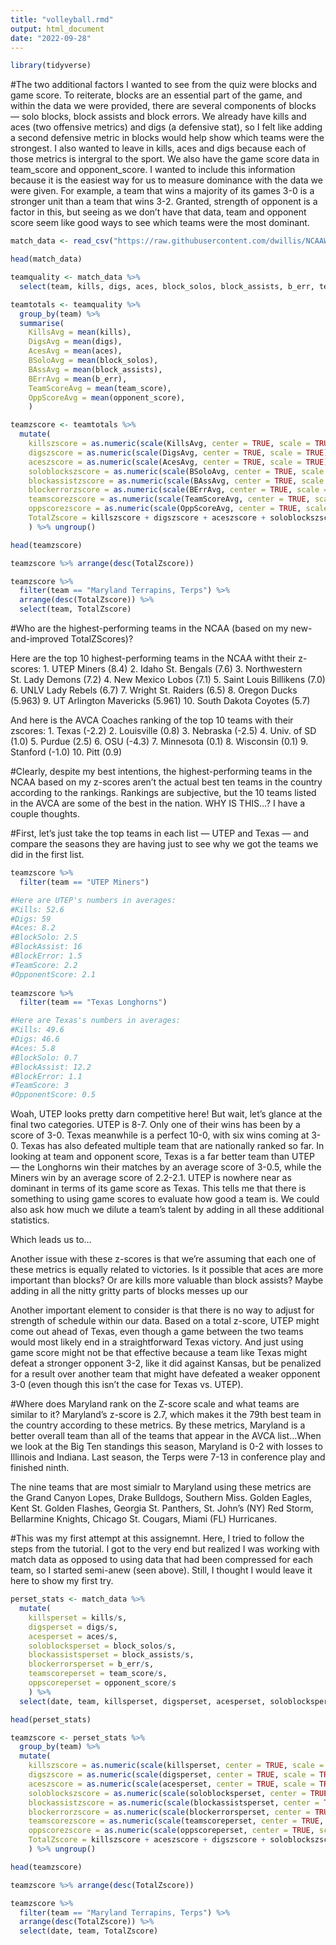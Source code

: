 ```yaml
---
title: "volleyball.rmd"
output: html_document
date: "2022-09-28"
---
```


```r
library(tidyverse)
```

#The two additional factors I wanted to see from the quiz were blocks and game score. To reiterate, blocks are an essential part of the game, and within the data we were provided, there are several components of blocks — solo blocks, block assists and block errors. We already have kills and aces (two offensive metrics) and digs (a defensive stat), so I felt like adding a second defensive metric in blocks would help show which teams were the strongest. I also wanted to leave in kills, aces and digs because each of those metrics is intergral to the sport. We also have the game score data in team_score and opponent_score. I wanted to include this information because it is the easiest way for us to measure dominance with the data we were given. For example, a team that wins a majority of its games 3-0 is a stronger unit than a team that wins 3-2. Granted, strength of opponent is a factor in this, but seeing as we don't have that data, team and opponent score seem like good ways to see which teams were the most dominant.

```r
match_data <- read_csv("https://raw.githubusercontent.com/dwillis/NCAAWomensVolleyballData/main/data/ncaa_womens_volleyball_matchstats_2022.csv")

head(match_data)

teamquality <- match_data %>% 
  select(team, kills, digs, aces, block_solos, block_assists, b_err, team_score, opponent_score)

teamtotals <- teamquality %>% 
  group_by(team) %>% 
  summarise(
    KillsAvg = mean(kills), 
    DigsAvg = mean(digs), 
    AcesAvg = mean(aces),
    BSoloAvg = mean(block_solos),
    BAssAvg = mean(block_assists),
    BErrAvg = mean(b_err),
    TeamScoreAvg = mean(team_score),
    OppScoreAvg = mean(opponent_score),
    ) 

teamzscore <- teamtotals %>% 
  mutate(
    killszscore = as.numeric(scale(KillsAvg, center = TRUE, scale = TRUE)),
    digszscore = as.numeric(scale(DigsAvg, center = TRUE, scale = TRUE)),
    aceszscore = as.numeric(scale(AcesAvg, center = TRUE, scale = TRUE)),
    soloblockszscore = as.numeric(scale(BSoloAvg, center = TRUE, scale = TRUE)),
    blockassistzscore = as.numeric(scale(BAssAvg, center = TRUE, scale = TRUE)),
    blockerrorzscore = as.numeric(scale(BErrAvg, center = TRUE, scale = TRUE)),
    teamscorezscore = as.numeric(scale(TeamScoreAvg, center = TRUE, scale = TRUE)),
    oppscorezscore = as.numeric(scale(OppScoreAvg, center = TRUE, scale = TRUE)),
    TotalZscore = killszscore + digszscore + aceszscore + soloblockszscore + blockassistzscore + blockerrorzscore + teamscorezscore + oppscorezscore
    ) %>% ungroup() 

head(teamzscore)

teamzscore %>% arrange(desc(TotalZscore))

teamzscore %>% 
  filter(team == "Maryland Terrapins, Terps") %>% 
  arrange(desc(TotalZscore)) %>%
  select(team, TotalZscore)
```
#Who are the highest-performing teams in the NCAA (based on my new-and-improved TotalZScores)? 

Here are the top 10 highest-performing teams in the NCAA witht their z-scores:
1. UTEP Miners (8.4)
2. Idaho St. Bengals (7.6)
3. Northwestern St. Lady Demons (7.2)
4. New Mexico Lobos (7.1)
5. Saint Louis Billikens (7.0)
6. UNLV Lady Rebels (6.7)
7. Wright St. Raiders (6.5)
8. Oregon Ducks (5.963)
9. UT Arlington Mavericks (5.961)
10. South Dakota Coyotes (5.7)

And here is the AVCA Coaches ranking of the top 10 teams with their zscores:
1. Texas (-2.2)
2. Louisville (0.8)
3. Nebraska (-2.5)
4. Univ. of SD (1.0)
5. Purdue (2.5)
6. OSU (-4.3)
7. Minnesota (0.1)
8. Wisconsin (0.1)
9. Stanford (-1.0)
10. Pitt (0.9)

#Clearly, despite my best intentions, the highest-performing teams in the NCAA based on my z-scores aren't the actual best ten teams in the country according to the rankings. Rankings are subjective, but the 10 teams listed in the AVCA are some of the best in the nation. WHY IS THIS...? I have a couple thoughts. 

#First, let's just take the top teams in each list — UTEP and Texas — and compare the seasons they are having just to see why we got the teams we did in the first list. 

```r
teamzscore %>% 
  filter(team == "UTEP Miners")

#Here are UTEP's numbers in averages:
#Kills: 52.6
#Digs: 59
#Aces: 8.2
#BlockSolo: 2.5
#BlockAssist: 16
#BlockError: 1.5
#TeamScore: 2.2
#OpponentScore: 2.1 
  
teamzscore %>% 
  filter(team == "Texas Longhorns") 

#Here are Texas's numbers in averages:
#Kills: 49.6
#Digs: 46.6
#Aces: 5.8
#BlockSolo: 0.7
#BlockAssist: 12.2
#BlockError: 1.1
#TeamScore: 3
#OpponentScore: 0.5
```

Woah, UTEP looks pretty darn competitive here! But wait, let's glance at the final two categories. UTEP is 8-7. Only one of their wins has been by a score of 3-0. Texas meanwhile is a perfect 10-0, with six wins coming at 3-0. Texas has also defeated multiple team that are nationally ranked so far. In looking at team and opponent score, Texas is a far better team than UTEP — the Longhorns win their matches by an average score of 3-0.5, while the Miners win by an average score of 2.2-2.1. UTEP is nowhere near as dominant in terms of its game score as Texas. This tells me that there is something to using game scores to evaluate how good a team is. We could also ask how much we dilute a team's talent by adding in all these additional statistics.

Which leads us to...

Another issue with these z-scores is that we're assuming that each one of these metrics is equally related to victories. Is it possible that aces are more important than blocks? Or are kills more valuable than block assists? Maybe adding in all the nitty gritty parts of blocks messes up our 

Another important element to consider is that there is no way to adjust for strength of schedule within our data. Based on a total z-score, UTEP might come out ahead of Texas, even though a game between the two teams would most likely end in a straightforward Texas victory. And just using game score might not be that effective because a team like Texas might defeat a stronger opponent 3-2, like it did against Kansas, but be penalized for a result over another team that might have defeated a weaker opponent 3-0 (even though this isn't the case for Texas vs. UTEP). 

#Where does Maryland rank on the Z-score scale and what teams are similar to it? 
Maryland's z-score is 2.7, which makes it the 79th best team in the country according to these metrics. By these metrics, Maryland is a better overall team than all of the teams that appear in the AVCA list...When we look at the Big Ten standings this season, Maryland is 0-2 with losses to Illinois and Indiana. Last season, the Terps were 7-13 in conference play and finished ninth. 

The nine teams that are most simialr to Maryland using these metrics are the Grand Canyon Lopes, Drake Bulldogs, Southern Miss. Golden Eagles, Kent St. Golden Flashes, Georgia St. Panthers, St. John's (NY) Red Storm, Bellarmine Knights, Chicago St. Cougars, Miami (FL) Hurricanes.

#This was my first attempt at this assignemnt. Here, I tried to follow the steps from the tutorial. I got to the very end but realized I was working with match data as opposed to using data that had been compressed for each team, so I started semi-anew (seen above). Still, I thought I would leave it here to show my first try.
```r
perset_stats <- match_data %>% 
  mutate(
    killsperset = kills/s,
    digsperset = digs/s,
    acesperset = aces/s,
    soloblocksperset = block_solos/s,
    blockassistsperset = block_assists/s,
    blockerrorsperset = b_err/s,
    teamscoreperset = team_score/s,
    oppscoreperset = opponent_score/s
    ) %>%
  select(date, team, killsperset, digsperset, acesperset, soloblocksperset, blockassistsperset, blockerrorsperset, teamscoreperset, oppscoreperset)

head(perset_stats)

teamzscore <- perset_stats %>%
  group_by(team) %>% 
  mutate(
    killszscore = as.numeric(scale(killsperset, center = TRUE, scale = TRUE)),
    digszscore = as.numeric(scale(digsperset, center = TRUE, scale = TRUE)),
    aceszscore = as.numeric(scale(acesperset, center = TRUE, scale = TRUE)),
    soloblockszscore = as.numeric(scale(soloblocksperset, center = TRUE, scale = TRUE)),
    blockassistzscore = as.numeric(scale(blockassistsperset, center = TRUE, scale = TRUE)),
    blockerrorzscore = as.numeric(scale(blockerrorsperset, center = TRUE, scale = TRUE)),
    teamscorezscore = as.numeric(scale(teamscoreperset, center = TRUE, scale = TRUE)),
    oppscorezscore = as.numeric(scale(oppscoreperset, center = TRUE, scale = TRUE)),
    TotalZscore = killszscore + aceszscore + digszscore + soloblockszscore + blockassistzscore + blockerrorzscore + teamscorezscore + oppscorezscore
    ) %>% ungroup() 

head(teamzscore)

teamzscore %>% arrange(desc(TotalZscore))

teamzscore %>% 
  filter(team == "Maryland Terrapins, Terps") %>% 
  arrange(desc(TotalZscore)) %>%
  select(date, team, TotalZscore)
```